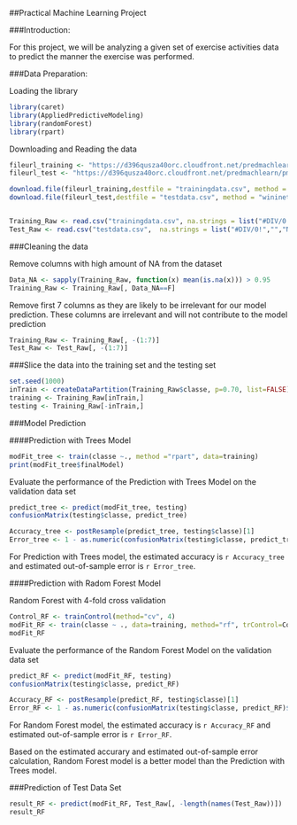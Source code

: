 ##Practical Machine Learning Project

###Introduction: 

For this project, we will be analyzing a given set of exercise activities data to predict the manner the exercise was performed.  


###Data Preparation:

Loading the library
```r
library(caret)
library(AppliedPredictiveModeling)
library(randomForest)
library(rpart)
```


Downloading and Reading the data

```r
fileurl_training <- "https://d396qusza40orc.cloudfront.net/predmachlearn/pml-training.csv"
fileurl_test <- "https://d396qusza40orc.cloudfront.net/predmachlearn/pml-testing.csv"

download.file(fileurl_training,destfile = "trainingdata.csv", method = "wininet")
download.file(fileurl_test,destfile = "testdata.csv", method = "wininet")


Training_Raw <- read.csv("trainingdata.csv", na.strings = list("#DIV/0!","","NA"))
Test_Raw <- read.csv("testdata.csv",  na.strings = list("#DIV/0!","","NA"))
```


###Cleaning the data

Remove columns with high amount of NA from the dataset

```r
Data_NA <- sapply(Training_Raw, function(x) mean(is.na(x))) > 0.95
Training_Raw <- Training_Raw[, Data_NA==F]
```

Remove first 7 columns as they are likely to be irrelevant for our model prediction.   These columns are irrelevant and will not contribute to the model prediction


```r
Training_Raw <- Training_Raw[, -(1:7)]
Test_Raw <- Test_Raw[, -(1:7)]
```

###Slice the data into the training set and the testing set
```r
set.seed(1000) 
inTrain <- createDataPartition(Training_Raw$classe, p=0.70, list=FALSE)
training <- Training_Raw[inTrain,]
testing <- Training_Raw[-inTrain,]
```



###Model Prediction

####Prediction with Trees Model

```r
modFit_tree <- train(classe ~., method ="rpart", data=training)
print(modFit_tree$finalModel)
```

Evaluate the performance of the Prediction with Trees Model on the validation data set

```r
predict_tree <- predict(modFit_tree, testing)
confusionMatrix(testing$classe, predict_tree)

Accuracy_tree <- postResample(predict_tree, testing$classe)[1]
Error_tree <- 1 - as.numeric(confusionMatrix(testing$classe, predict_tree)$overall[1])
```

For Prediction with Trees model, the estimated accuracy is `r Accuracy_tree` and estimated out-of-sample error is `r Error_tree`.

####Prediction with Radom Forest Model

Random Forest with 4-fold cross validation
```r
Control_RF <- trainControl(method="cv", 4)
modFit_RF <- train(classe ~ ., data=training, method="rf", trControl=Control_RF, ntree=200)
modFit_RF
```



Evaluate the performance of the Random Forest Model on the validation data set

```r
predict_RF <- predict(modFit_RF, testing)
confusionMatrix(testing$classe, predict_RF)

Accuracy_RF <- postResample(predict_RF, testing$classe)[1]
Error_RF <- 1 - as.numeric(confusionMatrix(testing$classe, predict_RF)$overall[1])
```

For Random Forest model, the estimated accuracy is `r Accuracy_RF` and estimated out-of-sample error is `r Error_RF`.


Based on the estimated accurary and estimated out-of-sample error calculation, Random Forest model is a better model than the Prediction with Trees model.


###Prediction of Test Data Set

```r
result_RF <- predict(modFit_RF, Test_Raw[, -length(names(Test_Raw))])
result_RF
```
